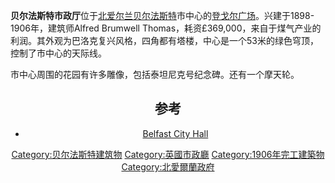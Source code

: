 {{Infobox building
|image=Belfast City Hall 2.jpg
|caption= 贝尔法斯特市政厅
|name=贝尔法斯特市政厅
|location=[[登戈尔广场|登戈尔广场]]
|location_town=[[贝尔法斯特|贝尔法斯特]]
|location_country=[[北爱尔兰|北爱尔兰]]
|architect=Alfred Brumwell Thomas
|height= {{convert|174|ft|m|0}}
|coordinates={{coord|54|35|47|N|5|55|48|W|type:landmark_region:GB}}
|construction_start_date=1898
|completion_date=1906
|renovation_date=2009
|date_demolished=
|cost= £360,000<ref>Brett, C.E.B. Buildings of Belfast 1700–1914. Page 67. Friar's Bush Press, Belfast, 1985.</ref>
|style=巴洛克复兴
}}
'''贝尔法斯特市政厅'''位于[[北爱尔兰|北爱尔兰]][[贝尔法斯特|贝尔法斯特]]市中心的[[登戈尔广场|登戈尔广场]]。兴建于1898-1906年，建筑师Alfred Brumwell Thomas，耗资£369,000，来自于煤气产业的利润。其外观为巴洛克复兴风格，四角都有塔楼，中心是一个53米的绿色穹顶，控制了市中心的天际线。

市中心周围的花园有许多雕像，包括泰坦尼克号纪念碑。还有一个摩天轮。

<center>
{{Gallery
|title=
|width=150
|File:Dome, Belfast City Hall - geograph.org.uk - 1747624.jpg|穹顶 
|File:First floor, Belfast City Hall - geograph.org.uk - 1747618.jpg|First floor Rotunda
|File:Sculpture, Belfast City Hall - geograph.org.uk - 1747516.jpg|Sculpture of the [[Marquess_of_Donegall|Earl of Belfast]]
|File:Staircase, Belfast City Hall - geograph.org.uk - 1747614.jpg|Central staircase
|File:Main Entrance, Belfast City Hall - geograph.org.uk - 1747535.jpg|Main entrance 
|File:Remembrance Belfast.jpg|Garden of Remembrance and [[The_Cenotaph,_Belfast|The Cenotaph, Belfast]]
|File:Belfast City Hall 2007.jpg|
|File:Queen Victoria Belfast 2.jpg|Monument to [[Queen_Victoria|Queen Victoria]]
|File:Eliza Ward Belfast.jpg|[[Commemorative_plaque|Plaque]] to honour the bravery of Eliza Ward [http://news.bbc.co.uk/2/hi/uk_news/northern_ireland/1033692.stm]
|File:Edward James Harland Belfast.jpg| Edward James Harland雕像
|File:Belfast city hall.jpg|
|File:James Horner Haslett Belfast.jpg|James Horner Haslett雕像
|File:Sir Daniel Dixon.jpg| Daniel Dixon爵士雕像
|File:William James Pirrie Belfast.jpg|William James Pirrie雕像
|File:Robert James McMordie Belfast.jpg|Robert James McMordie雕像
}}
<center>

==参考==
{{reflist}}
{{Commons category|Belfast City Hall}}
*[http://www.belfastcity.gov.uk/cityhall Belfast City Hall]{{Wayback|url=http://www.belfastcity.gov.uk/cityhall |date=20130710210205 }}

{{coord|54.596484|N|5.930053|W|region:GB_type:landmark|display=title}}
[[Category:贝尔法斯特建筑物|Category:贝尔法斯特建筑物]]
[[Category:英國市政廳|Category:英國市政廳]]
[[Category:1906年完工建築物|Category:1906年完工建築物]]
[[Category:北愛爾蘭政府|Category:北愛爾蘭政府]]
